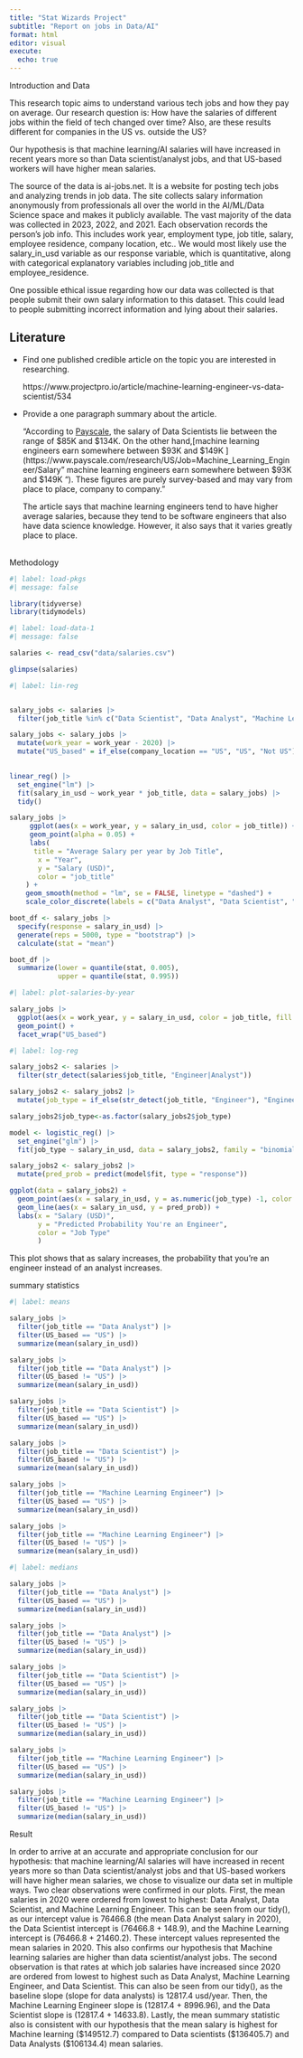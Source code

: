 ```yaml
---
title: "Stat Wizards Project"
subtitle: "Report on jobs in Data/AI"
format: html
editor: visual
execute:
  echo: true
---
```


Introduction and Data

This research topic aims to understand various tech jobs and how they pay on average. Our research question is: How have the salaries of different jobs within the field of tech changed over time? Also, are these results different for companies in the US vs. outside the US?

Our hypothesis is that machine learning/AI salaries will have increased in recent years more so than Data scientist/analyst jobs, and that US-based workers will have higher mean salaries.

The source of the data is ai-jobs.net. It is a website for posting tech jobs and analyzing trends in job data. The site collects salary information anonymously from professionals all over the world in the AI/ML/Data Science space and makes it publicly available. The vast majority of the data was collected in 2023, 2022, and 2021. Each observation records the person's job info. This includes work year, employment type, job title, salary, employee residence, company location, etc.. We would most likely use the salary_in_usd variable as our response variable, which is quantitative, along with categorical explanatory variables including job_title and employee_residence.

One possible ethical issue regarding how our data was collected is that people submit their own salary information to this dataset. This could lead to people submitting incorrect information and lying about their salaries.

## Literature

-   Find one published credible article on the topic you are interested in researching.

    https://www.projectpro.io/article/machine-learning-engineer-vs-data-scientist/534

-   Provide a one paragraph summary about the article.

    "According to [Payscale](https://www.payscale.com/research/US/Job=Data_Scientist/Salary/3eb9c016/Early-Career "Payscale"), the salary of Data Scientists lie between the range of \$85K and \$134K. On the other hand,\[machine learning engineers earn somewhere between \$93K and \$149K \](https://www.payscale.com/research/US/Job=Machine_Learning_Engineer/Salary" machine learning engineers earn somewhere between \$93K and \$149K "). These figures are purely survey-based and may vary from place to place, company to company."

    The article says that machine learning engineers tend to have higher average salaries, because they tend to be software engineers that also have data science knowledge. However, it also says that it varies greatly place to place.

\
Methodology

```r
#| label: load-pkgs
#| message: false

library(tidyverse)
library(tidymodels)
```

```r
#| label: load-data-1
#| message: false

salaries <- read_csv("data/salaries.csv")

glimpse(salaries)
```

```r
#| label: lin-reg


salary_jobs <- salaries |>
  filter(job_title %in% c("Data Scientist", "Data Analyst", "Machine Learning Engineer"))

salary_jobs <- salary_jobs |>
  mutate(work_year = work_year - 2020) |>
  mutate("US_based" = if_else(company_location == "US", "US", "Not US"))
  

linear_reg() |>
  set_engine("lm") |>
  fit(salary_in_usd ~ work_year * job_title, data = salary_jobs) |>
  tidy()
```

```r

salary_jobs |>
     ggplot(aes(x = work_year, y = salary_in_usd, color = job_title)) +
     geom_point(alpha = 0.05) +
     labs(
      title = "Average Salary per year by Job Title",
       x = "Year",
       y = "Salary (USD)",
       color = "job_title"
    ) +
    geom_smooth(method = "lm", se = FALSE, linetype = "dashed") + 
    scale_color_discrete(labels = c("Data Analyst", "Data Scientist", "Machine Learning Engineer"))
```

```r
boot_df <- salary_jobs |>
  specify(response = salary_in_usd) |>
  generate(reps = 5000, type = "bootstrap") |>
  calculate(stat = "mean")

boot_df |>
  summarize(lower = quantile(stat, 0.005),
            upper = quantile(stat, 0.995))
```

```r
#| label: plot-salaries-by-year

salary_jobs |>
  ggplot(aes(x = work_year, y = salary_in_usd, color = job_title, fill = US_based)) +
  geom_point() +
  facet_wrap("US_based")

```

```r
#| label: log-reg

salary_jobs2 <- salaries |>
  filter(str_detect(salaries$job_title, "Engineer|Analyst"))

salary_jobs2 <- salary_jobs2 |>
  mutate(job_type = if_else(str_detect(job_title, "Engineer"), "Engineer", "Analyst"))

salary_jobs2$job_type<-as.factor(salary_jobs2$job_type)

model <- logistic_reg() |>
  set_engine("glm") |>
  fit(job_type ~ salary_in_usd, data = salary_jobs2, family = "binomial") #this is trying to find the probability you're an analyst or an engineer based on your salary

salary_jobs2 <- salary_jobs2 |>
  mutate(pred_prob = predict(model$fit, type = "response"))

ggplot(data = salary_jobs2) + 
  geom_point(aes(x = salary_in_usd, y = as.numeric(job_type) -1, color = job_type)) + 
  geom_line(aes(x = salary_in_usd, y = pred_prob)) + 
  labs(x = "Salary (USD)", 
       y = "Predicted Probability You're an Engineer", 
       color = "Job Type"
       )
```

This plot shows that as salary increases, the probability that you're an engineer instead of an analyst increases.

summary statistics

```r
#| label: means

salary_jobs |>
  filter(job_title == "Data Analyst") |>
  filter(US_based == "US") |>
  summarize(mean(salary_in_usd))

salary_jobs |>
  filter(job_title == "Data Analyst") |>
  filter(US_based != "US") |>
  summarize(mean(salary_in_usd))

salary_jobs |>
  filter(job_title == "Data Scientist") |>
  filter(US_based == "US") |>
  summarize(mean(salary_in_usd))

salary_jobs |>
  filter(job_title == "Data Scientist") |>
  filter(US_based != "US") |>
  summarize(mean(salary_in_usd))

salary_jobs |>
  filter(job_title == "Machine Learning Engineer") |>
  filter(US_based == "US") |>
  summarize(mean(salary_in_usd))

salary_jobs |>
  filter(job_title == "Machine Learning Engineer") |>
  filter(US_based != "US") |>
  summarize(mean(salary_in_usd))
```

```r
#| label: medians

salary_jobs |>
  filter(job_title == "Data Analyst") |>
  filter(US_based == "US") |>
  summarize(median(salary_in_usd))

salary_jobs |>
  filter(job_title == "Data Analyst") |>
  filter(US_based != "US") |>
  summarize(median(salary_in_usd))

salary_jobs |>
  filter(job_title == "Data Scientist") |>
  filter(US_based == "US") |>
  summarize(median(salary_in_usd))

salary_jobs |>
  filter(job_title == "Data Scientist") |>
  filter(US_based != "US") |>
  summarize(median(salary_in_usd))

salary_jobs |>
  filter(job_title == "Machine Learning Engineer") |>
  filter(US_based == "US") |>
  summarize(median(salary_in_usd))

salary_jobs |>
  filter(job_title == "Machine Learning Engineer") |>
  filter(US_based != "US") |>
  summarize(median(salary_in_usd))
```

Result

In order to arrive at an accurate and appropriate conclusion for our hypothesis: that machine learning/AI salaries will have increased in recent years more so than Data scientist/analyst jobs and that US-based workers will have higher mean salaries, we chose to visualize our data set in multiple ways. Two clear observations were confirmed in our plots. First, the mean salaries in 2020 were ordered from lowest to highest: Data Analyst, Data Scientist, and Machine Learning Engineer. This can be seen from our tidy(), as our intercept value is 76466.8 (the mean Data Analyst salary in 2020), the Data Scientist intercept is (76466.8 + 148.9), and the Machine Learning intercept is (76466.8 + 21460.2). These intercept values represented the mean salaries in 2020. This also confirms our hypothesis that Machine learning salaries are higher than data scientist/analyst jobs. The second observation is that rates at which job salaries have increased since 2020 are ordered from lowest to highest such as Data Analyst, Machine Learning Engineer, and Data Scientist. This can also be seen from our tidy(), as the baseline slope (slope for data analysts) is 12817.4 usd/year. Then, the Machine Learning Engineer slope is (12817.4 + 8996.96), and the Data Scientist slope is (12817.4 + 14633.8). Lastly, the mean summary statistic also is consistent with our hypothesis that the mean salary is highest for Machine learning (\$149512.7) compared to Data scientists (\$136405.7) and Data Analysts (\$106134.4) mean salaries.
